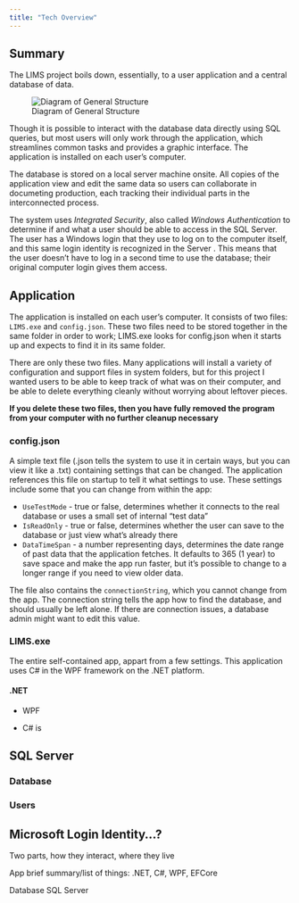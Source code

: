 ```yaml
---
title: "Tech Overview"
---
```


## Summary

The LIMS project boils down, essentially, to a user application and a central database of data. 

![Diagram of General Structure](../../images/lims_structure.png)

Though it is possible to interact with the database data directly using SQL queries, but most users will only work through the application, which streamlines common tasks and provides a graphic interface.  The application is installed on each user's computer.

The database is stored on a local server machine onsite.  All copies of the application view and edit the same data so users can collaborate in documeting production, each tracking their individual parts in the interconnected process.

The system uses *Integrated Security*, also called *Windows Authentication* to determine if and what a user should be able to access in the SQL Server.  The user has a Windows login that they use to log on to the computer itself, and this same login identity is recognized in the Server .  This means that the user doesn't have to log in a second time to use the database; their original computer login gives them access.

## Application

The application is installed on each user's computer.  It consists of two files: `LIMS.exe` and `config.json`.  These two files need to be stored together in the same folder in order to work; LIMS.exe looks for config.json when it starts up and expects to find it in its same folder.  

There are only these two files.  Many applications will install a variety of configuration and support files in system folders, but for this project I wanted users to be able to keep track of what was on their computer, and be able to delete everything cleanly without worrying about leftover pieces. 

**If you delete these two files, then you have fully removed the program from your computer with no further cleanup necessary**

### config.json 

A simple text file (.json tells the system to use it in certain ways, but you can view it like a .txt) containing settings that can be changed.  The application references this file on startup to tell it what settings to use.  These settings include some that you can change from within the app:

- `UseTestMode` - true or false, determines whether it connects to the real database or uses a small set of internal "test data"
- `IsReadOnly` - true or false, determines whether the user can save to the database or just view what's already there
- `DataTimeSpan` - a number representing days, determines the date range of past data that the application fetches.  It defaults to 365 (1 year) to save space and make the app run faster, but it's possible to change to a longer range if you need to view older data.

The file also contains the `connectionString`, which you cannot change from the app.  The connection string tells the app how to find the database, and should usually be left alone.  If there are connection issues, a database admin might want to edit this value.

### LIMS.exe

The entire self-contained app, appart from a few settings.  This application uses C# in the WPF framework on the .NET platform.

#### .NET

- WPF

- C# is 




## SQL Server

### Database

### Users


## Microsoft Login Identity...?


Two parts, how they interact, where they live

App
brief summary/list of things: .NET, C#, WPF, EFCore

Database
SQL Server